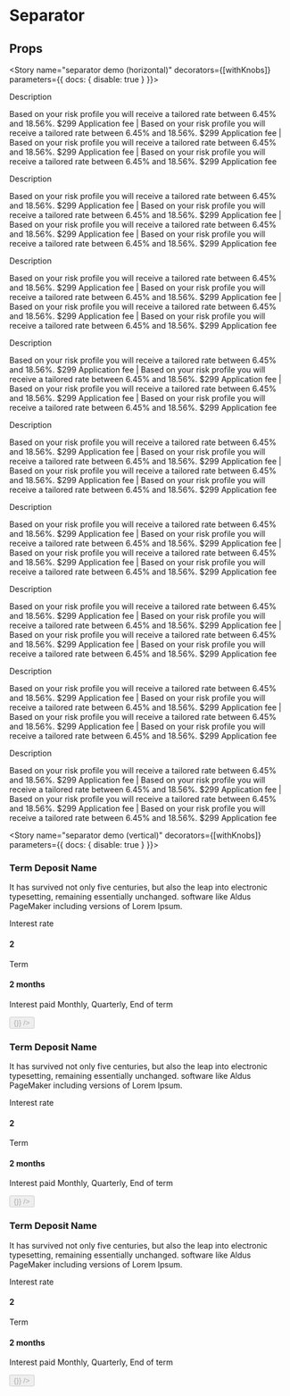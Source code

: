 
<Meta title="Components|Separator" component={Separator} />

# Separator

<Preview>
  <Story name="separator">
      <Separator />
    </Story>
</Preview>

## Props
<Props of={Separator} />

<Story name="separator demo (horizontal)" decorators={[withKnobs]} parameters={{ docs: { disable: true } }}>
  <div style={{marginTop: '4rem', width: '100%'}}>
    <Container>
      <Row className="row-view">
        <Column cols="4" sm="12" md="4">
          <Container>
            <Row className="row-view">
              <Column cols="11">
                <div>
                  <p className="subtitle-2">Description</p>
                  <p>Based on your risk profile you will receive a tailored rate between 6.45% and 18.56%. $299 Application fee |
                    Based on your risk profile you will receive a tailored rate between 6.45% and 18.56%. $299 Application fee |
                    Based on your risk profile you will receive a tailored rate between 6.45% and 18.56%. $299 Application fee |
                    Based on your risk profile you will receive a tailored rate between 6.45% and 18.56%. $299 Application fee
                  </p>
                  <Separator />
                </div>
                <div>
                  <p className="subtitle-2">Description</p>
                  <p>Based on your risk profile you will receive a tailored rate between 6.45% and 18.56%. $299 Application fee |
                    Based on your risk profile you will receive a tailored rate between 6.45% and 18.56%. $299 Application fee |
                    Based on your risk profile you will receive a tailored rate between 6.45% and 18.56%. $299 Application fee |
                    Based on your risk profile you will receive a tailored rate between 6.45% and 18.56%. $299 Application fee
                  </p>
                  <Separator />
                </div>
                <div>
                  <p className="subtitle-2">Description</p>
                  <p>Based on your risk profile you will receive a tailored rate between 6.45% and 18.56%. $299 Application fee |
                    Based on your risk profile you will receive a tailored rate between 6.45% and 18.56%. $299 Application fee |
                    Based on your risk profile you will receive a tailored rate between 6.45% and 18.56%. $299 Application fee |
                    Based on your risk profile you will receive a tailored rate between 6.45% and 18.56%. $299 Application fee
                  </p>
                </div>
              </Column>
              <Column cols="1" className="items-baseline"><Separator type="vertical" /></Column>
            </Row>
          </Container>
        </Column>
        <Column cols="4" sm="12" md="4">
          <Container>
            <Row className="row-view">
              <Column cols="11">
                <div className="manor-rich-text">
                  <div>
                    <p className="subtitle-2">Description</p>
                    <p>Based on your risk profile you will receive a tailored rate between 6.45% and 18.56%. $299 Application fee |
                      Based on your risk profile you will receive a tailored rate between 6.45% and 18.56%. $299 Application fee |
                      Based on your risk profile you will receive a tailored rate between 6.45% and 18.56%. $299 Application fee |
                      Based on your risk profile you will receive a tailored rate between 6.45% and 18.56%. $299 Application fee
                    </p>
                    <Separator />
                  </div>
                  <div>
                    <p className="subtitle-2">Description</p>
                    <p>Based on your risk profile you will receive a tailored rate between 6.45% and 18.56%. $299 Application fee |
                      Based on your risk profile you will receive a tailored rate between 6.45% and 18.56%. $299 Application fee |
                      Based on your risk profile you will receive a tailored rate between 6.45% and 18.56%. $299 Application fee |
                      Based on your risk profile you will receive a tailored rate between 6.45% and 18.56%. $299 Application fee
                    </p>
                    <Separator />
                  </div>
                  <div>
                    <p className="subtitle-2">Description</p>
                    <p>Based on your risk profile you will receive a tailored rate between 6.45% and 18.56%. $299 Application fee |
                      Based on your risk profile you will receive a tailored rate between 6.45% and 18.56%. $299 Application fee |
                      Based on your risk profile you will receive a tailored rate between 6.45% and 18.56%. $299 Application fee |
                      Based on your risk profile you will receive a tailored rate between 6.45% and 18.56%. $299 Application fee
                    </p>
                  </div>
                </div>
              </Column>
              <Column cols="1" className="items-baseline"><Separator type="vertical" /></Column>
            </Row>
          </Container>
        </Column>
        <Column cols="4" sm="12" md="4">
          <Container>
            <Row className="row-view">
              <Column cols="11">
                <div className="manor-rich-text">
                  <div>
                    <p className="subtitle-2">Description</p>
                    <p>Based on your risk profile you will receive a tailored rate between 6.45% and 18.56%. $299 Application fee |
                      Based on your risk profile you will receive a tailored rate between 6.45% and 18.56%. $299 Application fee |
                      Based on your risk profile you will receive a tailored rate between 6.45% and 18.56%. $299 Application fee |
                      Based on your risk profile you will receive a tailored rate between 6.45% and 18.56%. $299 Application fee
                    </p>
                    <Separator />
                  </div>
                  <div>
                    <p className="subtitle-2">Description</p>
                    <p>Based on your risk profile you will receive a tailored rate between 6.45% and 18.56%. $299 Application fee |
                      Based on your risk profile you will receive a tailored rate between 6.45% and 18.56%. $299 Application fee |
                      Based on your risk profile you will receive a tailored rate between 6.45% and 18.56%. $299 Application fee |
                      Based on your risk profile you will receive a tailored rate between 6.45% and 18.56%. $299 Application fee
                    </p>
                    <Separator />
                  </div>
                  <div>
                    <p className="subtitle-2">Description</p>
                    <p>Based on your risk profile you will receive a tailored rate between 6.45% and 18.56%. $299 Application fee |
                      Based on your risk profile you will receive a tailored rate between 6.45% and 18.56%. $299 Application fee |
                      Based on your risk profile you will receive a tailored rate between 6.45% and 18.56%. $299 Application fee |
                      Based on your risk profile you will receive a tailored rate between 6.45% and 18.56%. $299 Application fee
                    </p>
                  </div>
                </div>
              </Column>
              <Column cols="1" />
            </Row>
          </Container>
        </Column>
      </Row>
    </Container>
  </div>
</Story>

<Story name="separator demo (vertical)" decorators={[withKnobs]} parameters={{ docs: { disable: true } }}>
  <div style={{marginTop: '4rem', width: '100%'}}>
      <Container>
        <Row className="row-view">
          <Column cols="4" sm="12" md="4">
            <div style={{padding: '4rem', textAlign: 'center', border: '1px solid #dddddd'}}>
              <h3>Term Deposit Name</h3>
              <p>It has survived not only five centuries, but also the leap into electronic typesetting,
                remaining essentially unchanged. software like Aldus PageMaker including versions of Lorem Ipsum.
              </p>
              <div style={{marginTop: '4.8rem'}}>
                <Container>
                  <Row className="row-view">
                    <Column cols="5">
                      <p style={{ color: '#818181' }}>Interest rate</p>
                      <div>
                        <Container>
                          <Row className="row-view">
                            <Column><h4 style={{margin: '0'}}>2</h4></Column>
                            <Column><Tooltip title="some title" body="some body" /></Column>
                          </Row>
                        </Container>
                      </div>
                    </Column>
                    <Column cols="2"><Separator type="vertical" /></Column>
                    <Column cols="5"><p style={{ color: '#818181' }}>Term</p> <h4 style={{margin: '0'}}>2 months</h4></Column>
                  </Row>
                </Container>
              </div>
              <p className="microcopy" style={{marginTop: '3.2rem'}}>Interest paid Monthly, Quarterly, End of term</p>
              <div style={{display: 'inline-block', marginTop: '4.8rem'}}>
                <Button id="primary-btn01" variant="primary" btnSize="md" content="Go to site" disabled={false} handleClick={() => {}} />
              </div>
            </div>
          </Column>
          <Column cols="4" sm="12" md="4">
            <div style={{padding: '4rem', textAlign: 'center', border: '1px solid #dddddd'}}>
              <h3>Term Deposit Name</h3>
              <p>It has survived not only five centuries, but also the leap into electronic typesetting,
                remaining essentially unchanged. software like Aldus PageMaker including versions of Lorem Ipsum.
              </p>
              <div style={{marginTop: '4.8rem'}}>
                <Container>
                  <Row className="row-view">
                    <Column cols="5">
                      <p style={{ color: '#818181' }}>Interest rate</p>
                      <div>
                        <Container>
                          <Row className="row-view">
                            <Column><h4 style={{margin: '0'}}>2</h4></Column>
                            <Column><Tooltip title="some title" body="some body" /></Column>
                          </Row>
                        </Container>
                      </div>
                    </Column>
                    <Column cols="2" className="items-center"> <Separator type="vertical" /> </Column>
                    <Column cols="5"><p style={{ color: '#818181' }}>Term</p> <h4 style={{margin: '0'}}>2 months</h4></Column>
                  </Row>
                </Container>
              </div>
              <p className="microcopy" style={{marginTop: '3.2rem'}}>Interest paid Monthly, Quarterly, End of term</p>
              <div style={{display: 'inline-block', marginTop: '4.8rem'}}>
                <Button id="primary-btn02" variant="primary" btnSize="md" content="Go to site" disabled={false} handleClick={() => {}} />
              </div>
            </div>
          </Column>
          <Column cols="4" sm="12" md="4">
            <div style={{padding: '4rem', textAlign: 'center', border: '1px solid #dddddd'}}>
              <h3>Term Deposit Name</h3>
              <p>It has survived not only five centuries, but also the leap into electronic typesetting,
                remaining essentially unchanged. software like Aldus PageMaker including versions of Lorem Ipsum.
              </p>
              <div style={{marginTop: '4.8rem'}}>
                <Container>
                  <Row className="row-view">
                    <Column cols="5">
                      <p style={{ color: '#818181' }}>Interest rate</p>
                      <div>
                        <Container>
                          <Row className="row-view">
                            <Column><h4 style={{margin: '0'}}>2</h4></Column>
                            <Column><Tooltip title="some title" body="some body" /></Column>
                          </Row>
                        </Container>
                      </div>
                    </Column>
                    <Column cols="2" className="items-center"> <Separator type="vertical" /> </Column>
                    <Column cols="5"><p style={{ color: '#818181' }}>Term</p> <h4 style={{margin: '0'}}>2 months</h4></Column>
                  </Row>
                </Container>
              </div>
              <p className="microcopy" style={{marginTop: '3.2rem'}}>Interest paid Monthly, Quarterly, End of term</p>
              <div style={{display: 'inline-block', marginTop: '4.8rem'}}>
                <Button id="primary-btn03" variant="primary" btnSize="md" content="Go to site" disabled={false} handleClick={() => {}} />
              </div>
            </div>
          </Column>
        </Row>
      </Container>
    </div>
</Story>
